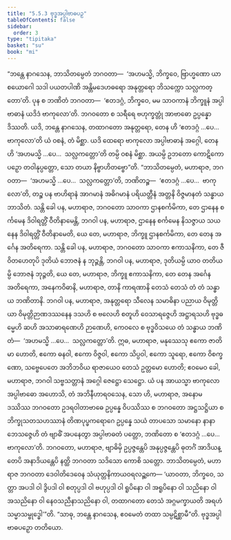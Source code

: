 ```yaml
---
title: "5.5.3 ဗုဒ္ဓအပ္ပါဗာဓပဉှ"
tableOfContents: false
sidebar:
  order: 3
type: "tipitaka"
basket: "su"
book: "mi"
---
```



<DynamicBreadcrumb />

<Division number="162" book="mi" e="ch" v="28">

<Paragraph number="958" book="mi">
“ဘန္တေ နာဂသေန, ဘာသိတမ္ပေတံ ဘဂဝတာ—  ‘အဟမသ္မိ, ဘိက္ခဝေ, ဗြာဟ္မဏော ယာစယောဂေါ သဒါ ပယတပါဏိ အန္တိမဒေဟဓရော အနုတ္တရော ဘိသက္ကော သလ္လကတ္တော’တိ. ပုန စ ဘဏိတံ ဘဂဝတာ—  ‘ဧတဒဂ္ဂံ, ဘိက္ခဝေ, မမ သာဝကာနံ ဘိက္ခူနံ အပ္ပါဗာဓာနံ ယဒိဒံ ဗာကုလော’တိ. ဘဂဝတော စ သရီရေ ဗဟုက္ခတ္တုံ အာဗာဓော ဥပ္ပန္နော ဒိဿတိ. ယဒိ, ဘန္တေ နာဂသေန, တထာဂတော အနုတ္တရော, တေန ဟိ ‘ဧတဒဂ္ဂံ …ပေ…  ဗာကုလော’တိ ယံ ဝစနံ, တံ မိစ္ဆာ. ယဒိ ထေရော ဗာကုလော အပ္ပါဗာဓာနံ အဂ္ဂေါ, တေန ဟိ ‘အဟမသ္မိ …ပေ…  သလ္လကတ္တော’တိ တမ္ပိ ဝစနံ မိစ္ဆာ. အယမ္ပိ ဥဘတော ကောဋိကော ပဉှော တဝါနုပ္ပတ္တော, သော တယာ နိဗ္ဗာဟိတဗ္ဗော”တိ.
</Paragraph>

<Paragraph number="959" book="mi">
“ဘာသိတမ္ပေတံ, မဟာရာဇ, ဘဂဝတာ—  ‘အဟမသ္မိ …ပေ…  သလ္လကတ္တော’တိ, ဘဏိတဉ္စ—  ‘ဧတဒဂ္ဂံ …ပေ…  ဗာကုလော’တိ, တဉ္စ ပန ဗာဟိရာနံ အာဂမာနံ အဓိဂမာနံ ပရိယတ္တီနံ အတ္တနိ ဝိဇ္ဇမာနတံ သန္ဓာယ ဘာသိတံ.
</Paragraph>

<Paragraph number="960" book="mi">
သန္တိ ခေါ ပန, မဟာရာဇ, ဘဂဝတော သာဝကာ ဌာနစင်္ကမိကာ, တေ ဌာနေန စင်္ကမေန ဒိဝါရတ္တိံ ဝီတိနာမေန္တိ, ဘဂဝါ ပန, မဟာရာဇ, ဌာနေန စင်္ကမေန နိသဇ္ဇာယ သယနေန ဒိဝါရတ္တိံ ဝီတိနာမေတိ, ယေ တေ, မဟာရာဇ, ဘိက္ခူ ဌာနစင်္ကမိကာ, တေ တေန အင်္ဂေန အတိရေကာ.
</Paragraph>

<Paragraph number="961" book="mi">
သန္တိ ခေါ ပန, မဟာရာဇ, ဘဂဝတော သာဝကာ ဧကာသနိကာ, တေ ဇီဝိတဟေတုပိ ဒုတိယံ ဘောဇနံ န ဘုဉ္ဇန္တိ, ဘဂဝါ ပန, မဟာရာဇ, ဒုတိယမ္ပိ ယာဝ တတိယမ္ပိ ဘောဇနံ ဘုဉ္ဇတိ, ယေ တေ, မဟာရာဇ, ဘိက္ခူ ဧကာသနိကာ, တေ တေန အင်္ဂေန အတိရေကာ, အနေကဝိဓာနိ, မဟာရာဇ, တာနိ ကာရဏာနိ တေသံ တေသံ တံ တံ သန္ဓာယ ဘဏိတာနိ. ဘဂဝါ ပန, မဟာရာဇ, အနုတ္တရော သီလေန သမာဓိနာ ပညာယ ဝိမုတ္တိယာ ဝိမုတ္တိဉာဏဒဿနေန ဒသဟိ စ ဗလေဟိ စတူဟိ ဝေသာရဇ္ဇေဟိ အဋ္ဌာရသဟိ ဗုဒ္ဓဓမ္မေဟိ ဆဟိ အသာဓာရဏေဟိ ဉာဏေဟိ, ကေဝလေ စ ဗုဒ္ဓဝိသယေ တံ သန္ဓာယ ဘဏိတံ—  ‘အဟမသ္မိ …ပေ…  သလ္လကတ္တော’တိ.
</Paragraph>

<Paragraph number="962" book="mi">
ဣဓ, မဟာရာဇ, မနုဿေသု ဧကော ဇာတိမာ ဟောတိ, ဧကော ဓနဝါ, ဧကော ဝိဇ္ဇဝါ, ဧကော သိပ္ပဝါ, ဧကော သူရော, ဧကော ဝိစက္ခဏော, သဗ္ဗေပေတေ အဘိဘဝိယ ရာဇာယေဝ တေသံ ဥတ္တမော ဟောတိ; ဧဝမေဝ ခေါ, မဟာရာဇ, ဘဂဝါ သဗ္ဗသတ္တာနံ အဂ္ဂေါ ဇေဋ္ဌော သေဋ္ဌော.
</Paragraph>

<Paragraph number="963" book="mi">
ယံ ပန အာယသ္မာ ဗာကုလော အပ္ပါဗာဓော အဟောသိ, တံ အဘိနီဟာရဝသေန, သော ဟိ, မဟာရာဇ, အနောမဒဿိဿ ဘဂဝတော ဥဒရဝါတာဗာဓေ ဥပ္ပန္နေ ဝိပဿိဿ စ ဘဂဝတော အဋ္ဌသဋ္ဌိယာ စ ဘိက္ခုသတသဟဿာနံ တိဏပုပ္ဖကရောဂေ ဥပ္ပန္နေ သယံ တာပသော သမာနော နာနာဘေသဇ္ဇေဟိ တံ ဗျာဓိံ အပနေတွာ အပ္ပါဗာဓတံ ပတ္တော, ဘဏိတော စ ‘ဧတဒဂ္ဂံ …ပေ…  ဗာကုလော’တိ.
</Paragraph>

<Paragraph number="964" book="mi">
ဘဂဝတော, မဟာရာဇ, ဗျာဓိမှိ ဥပ္ပဇ္ဇန္တေပိ အနုပ္ပဇ္ဇန္တေပိ ဓုတင်္ဂံ အာဒိယန္တေပိ အနာဒိယန္တေပိ နတ္ထိ ဘဂဝတာ သဒိသော ကောစိ သတ္တော. ဘာသိတမ္ပေတံ, မဟာရာဇ ဘဂဝတာ ဒေဝါတိဒေဝေန သံယုတ္တနိကာယဝရလဉ္ဆကေ—
</Paragraph>

<Paragraph number="965" book="mi">
‘ယာဝတာ, ဘိက္ခဝေ, သတ္တာ အပဒါ ဝါ ဒွိပဒါ ဝါ စတုပ္ပဒါ ဝါ ဗဟုပ္ပဒါ ဝါ ရူပိနော ဝါ အရူပိနော ဝါ သညိနော ဝါ အသညိနော ဝါ နေဝသညီနာသညိနော ဝါ, တထာဂတော တေသံ အဂ္ဂမက္ခာယတိ အရဟံ သမ္မာသမ္ဗုဒ္ဓေါ’”တိ.
</Paragraph>

<Paragraph number="966" book="mi">
“သာဓု, ဘန္တေ နာဂသေန, ဧဝမေတံ တထာ သမ္ပဋိစ္ဆာမီ”တိ.

</Paragraph>
</Division>

<Paragraph number="967" type="center" book="mi">
ဗုဒ္ဓအပ္ပါဗာဓပဉှော တတိယော.
</Paragraph>